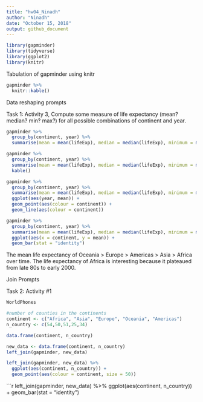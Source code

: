 ```yaml
---
title: "hw04_Ninadh"
author: "Ninadh"
date: "October 15, 2018"
output: github_document
---
```

```r
library(gapminder)
library(tidyverse)
library(ggplot2)
library(knitr)
```

Tabulation of gapminder using knitr

```r
gapminder %>%
  knitr::kable()
```

Data reshaping prompts

Task 1: Activity 3, Compute some measure of life expectancy (mean? median? min? max?) for all possible combinations of continent and year.

```r
gapminder %>%
  group_by(continent, year) %>%
  summarise(mean = mean(lifeExp), median = median(lifeExp), minimum = min(lifeExp), maximum = max(lifeExp))
```

```r
gapminder %>%
  group_by(continent, year) %>%
  summarise(mean = mean(lifeExp), median = median(lifeExp), minimum = min(lifeExp), maximum = max(lifeExp)) %>%
  kable()
```

```r
gapminder %>%
  group_by(continent, year) %>%
  summarise(mean = mean(lifeExp), median = median(lifeExp), minimum = min(lifeExp), maximum = max(lifeExp)) %>%
  ggplot(aes(year, mean)) +
  geom_point(aes(colour = continent)) +
  geom_line(aes(colour = continent))
```



```r
gapminder %>%
  group_by(continent, year) %>%
  summarise(mean = mean(lifeExp), median = median(lifeExp), minimum = min(lifeExp), maximum = max(lifeExp)) %>%
  ggplot(aes(x = continent, y = mean)) +
  geom_bar(stat = "identity")
```

The mean life expectancy of Oceania > Europe > Americas > Asia > Africa over time. The life expectancy of Africa is interesting because it plateaued from late 80s to early 2000.


Join Prompts

Task 2: Activity #1

```r
WorldPhones
```

```r
#number of counties in the continents
continent <- c("Africa", "Asia", "Europe", "Oceania", "Americas")
n_country <- c(54,50,51,25,34)
```

```r
data.frame(continent, n_country)
```

```r
new_data <- data.frame(continent, n_country)
left_join(gapminder, new_data)
```

```r
left_join(gapminder, new_data) %>%
  ggplot(aes(continent, n_country)) +
  geom_point(aes(colour = continent, size = 50))
```





```r
left_join(gapminder, new_data) %>%
  ggplot(aes(continent, n_country)) +
  geom_bar(stat = "identity")